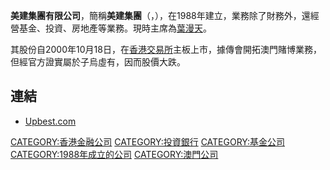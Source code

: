 '''美建集團有限公司'''，簡稱'''美建集團'''（'''{{lang-en|Upbest Group Limited}}'''，{{hkex|0335}}），在1988年建立，業務除了財務外，還經營基金、投資、房地產等業務。現時主席為[[葉漫天|葉漫天]]。

其股份自2000年10月18日，在[[香港交易所|香港交易所]]主板上市，據傳會開拓澳門賭博業務，但經官方證實屬於子烏虛有，因而股價大跌。

==連結==
*[http://www.upbest.com Upbest.com]

[[CATEGORY:香港金融公司|CATEGORY:香港金融公司]]
[[CATEGORY:投資銀行|CATEGORY:投資銀行]]
[[CATEGORY:基金公司|CATEGORY:基金公司]]
[[CATEGORY:1988年成立的公司|CATEGORY:1988年成立的公司]]
[[CATEGORY:澳門公司|CATEGORY:澳門公司]]